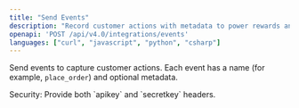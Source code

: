 ```yaml
---
title: "Send Events"
description: "Record customer actions with metadata to power rewards and engagement."
openapi: 'POST /api/v4.0/integrations/events'
languages: ["curl", "javascript", "python", "csharp"]
---
```


Send events to capture customer actions. Each event has a name (for example, `place_order`) and optional metadata.

<Info>
Security: Provide both `apikey` and `secretkey` headers.
</Info>


